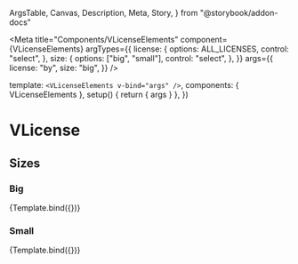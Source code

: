   ArgsTable,
  Canvas,
  Description,
  Meta,
  Story,
} from "@storybook/addon-docs"


<Meta
  title="Components/VLicenseElements"
  component={VLicenseElements}
  argTypes={{
    license: {
      options: ALL_LICENSES,
      control: "select",
    },
    size: {
      options: ["big", "small"],
      control: "select",
    },
  }}
  args={{
    license: "by",
    size: "big",
  }}
/>

  template: `<VLicenseElements v-bind="args" />`,
  components: { VLicenseElements },
  setup() {
    return { args }
  },
})

# VLicense

<Description of={VLicenseElements} />

<ArgsTable of={VLicenseElements} />

## Sizes

### Big

<Canvas>
  <Story
    name="Big"
    args={{
      license: "by-nc-nd",
    }}
  >
    {Template.bind({})}
  </Story>
</Canvas>

### Small

<Canvas>
  <Story
    name="Small"
    args={{
      license: "by-nc-nd",
      size: "small",
    }}
  >
    {Template.bind({})}
  </Story>
</Canvas>
